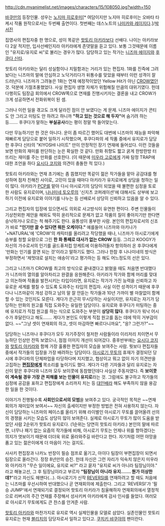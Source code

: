 http://cdn.myanimelist.net/images/characters/15/108050.jpg?width=150

[[바쿠만]]의 등장인물. 성우는 [[노지마 히로후미]][* 여담이지만 노지마 히로후미는 오바타 타케시 작품 원작으로서는 두번째 출연이다. 첫번째는 데스노트의 [[나미카와 레이지]]다.]/[[박서진]]

집영사의 편집자중 한 명으로, 성이 똑같은 [[핫토리 아키라]]보다 선배다. 나이는 아키라보다 2살 적지만, 입사선배인지라 아키라에게 존댓말을 듣고 있다. 보통 그것때문에 이름인 "유지로/유지로 씨"로 불리는 경우가 많다. 담당하고 있는 작가는 [[니즈마 에이지]]와 [[후쿠다 신타]].

핫토리 아키라와는 달리 성실함이나 치밀함과는 거리가 있는 편집자. 1화를 진즉에 그려놨다는 니즈마의 말에 안심하고 노닥거리다가 뒤통수를 맞았을 때부터 이런 성격이 잘 드러난다. 니즈마가 그려놓은 1화는 연재 예정작이었던 Yellow Hit가 아닌 [[CROW]]였던 것. 덕분에 기절초풍했었다. 사실 편집자 생명 자체가 위험해질 만큼의 대위기였다. 헌데 다행히도 팀장급 회의에서 CROW쪽으로 연재를 진행시키자는 결론을 내고 CROW가 크게 성공하면서 전화위복이 된 셈.

그러나 이런 일을 겪고도 크게 달라진 점이 안 보였다는 게 문제. 니즈마 에이지가 콘티도 안 그리고 미팅도 안 하려고 하니까 '''"하고 있는 것으로 해 두자"'''며 숨기려 하는 등……. 후쿠다가 말하는 '''부실공사'''라는 평이 정말 딱 들어맞는다.

다만 무능하기만 한 것은 아니다. 운이 좀 따르긴 했어도 대번에 니즈마의 재능을 파악해 재빠르게 담당으로 붙어 일하기 시작했으며, 후쿠다파의 세 작품 중에서 유지로가 담당한 후쿠다 신타의 "KIYOSHI 나이트" 만이 안정적인 장기 연재에 들어섰다. 이런 것들을 보면 만화의 재미를 판단하는 눈은 확실한 것 같다. 만화 취향도 짧고 굵게 한방한방 터뜨리는 재미를 주는 만화를 선호한다. (이 때문에 [[미우라 고로]]에게 가짜 탐정 TRAP에 대한 조언을 하다 [[요시다 코지]]와 의견이 충돌한 적 있다.)

핫토리 아키라와는 연재 초기에는 좀 뜸했지만 똑같이 젊은 작가들을 맡아 공감대를 형성하며 점차 친해진 사이로, 고민이 있을 때마다 아키라가 유지로에게 상담을 청하는 일이 많다. 아키라가 [[PCP]]를 맡아 다시 아시로기의 담당이 되었을 때 불편한 심정을 토로한 사람도 유지로이며, [[나나미네 토오루]]의 '신지츠 코퍼레이션'에 대해서도 상부에 보고하기 이전에 유지로와 이야기를 나누는 등 선배로서 상당히 신뢰하고 있음을 알 수 있다.

그리고 편집자의 입장에 있으면서도 의외로 사고방식이 유연한 편이다. 주변 인물들이 기상천외한 제안을 해와도 딱히 윤리적으로 문제가 없고 작품의 질이 좋아지기만 한다면 승낙하거나 모르는 척 해주기도 한다. 융통성이 풍부한 사람. 본인의 편집자로서의 신조가 바로 '''"인기만 끌 수 있다면 뭐든 오케이다."''' 예를들어 니즈마와 아키나가 '+NATURAL'에 'CROW'의 캐릭터를 올리려고 작당했을 때나, 니즈마가 아시로기에게 승부를 청할 요량으로 그린 '''한 화 통째로 대사가 없는 CROW''' 등등. 그리고 KOOGY가 자신의 가수로서의 인기를 골드퓨처컵 앙케트에 이용하려들자 항의하러 온 후쿠다에게 '만화는 인기를 끌면 되는 것'이라고 말하기도 했다. 그러나 한참 후 나나미네의 방식은 부정하면서 '제멋대로 설치는 애송이'라고 평가하는 등 해도 어느정도의 선은 있다. 

그리고 니즈마가 CROW를 최고의 방식으로 끝내겠다고 밝혔을 때도 처음엔 반대했다가 니즈마의 열의를 알아차리고 완결을 응원해준다. 아키라가 작가와 함께 머리를 맞대고 의논하며 작품을 발전시키는 타입이라면, 유지로는 작가가 가진 능력을 신뢰하고 자유로운 세계를 펼칠 수 있도록 도와주는 타입의 편집자. 사실 이런 성격이기 때문에 후쿠다나 니즈마같이 개성 강하고 남의 말 잘 안듣는 작가들과 10년 가까이 별 마찰없이 함께할 수 있는 것인지도 모른다. 게다가 은근히 무시당하는 사실이지만, 유지로는 자기가 담당하는 만화의 원고를 직접 도와주는 유일한 담당이다. 유지로와 후쿠다가 미팅하는 중에 유지로가 직접 원고를 하는 식으로 도와주는 부분이 '''상당히 많다'''. 후쿠다가 워낙 어시 수가 후달린다고 해도……. 게다가 본인도 이렇게 직접 원고를 돕는 데에 딱히 거부감이 없다. ~~"그냥 셋이 연재회의 하고, 셋이 마감하면 빠르다니까요", "응? 그런가?"~~

담당하는 니즈마나 후쿠다가 모두 자기주장이 철저한 사람들이라 이리저리 치이면서 무능하단 인상만 잔뜩 보였으나, 점점 이미지 개선이 되어갔다. 중후반부에는 [[요시다 코지]]와 [[핫토리 아키라]]와 함께 가장 훌륭한 편집자의 모습을 보여주는 사람. 뭣보다 편집자들 중에서 작가들의 입장을 가장 배려하는 담당이다. [[아시로기 무토]]의 휴재가 결정되던 당시에 후쿠다파의 단체파업을 타당하다며 지지했고, 협상이고 뭐고 없이 자기 의견만을 고집하는 '''[[사사키 히사시|편집장]]에게''' 목소리를 높이기도 했다. 게다가 다른 기자들과 달리 유지로는 자신이 맡은 후쿠다와 니즈마 모두 보이콧에 동참했던데다 사실상 주동자였다. 즉 '''보이콧이 계속될 경우 가장 큰 피해를 보는 인물이 유지로'''라는 것. 그럼에도 불구하고 작가들의 심정에 공감을 표하고 편집장에게 소리까지 치는 등 [[대인배]]라 해도 부족하지 않을 용감한 일을 한 것이다.

이야기가 진행될수록 '''사회인으로서의 모범'''을 보여주고 있다. 궁극적인 목적은 ~~연재회의가 재미있어 보여서~~ 자신의 출세이지만 부정한 방법은 전혀 사용하지 않는다. 자신이 담당하는 니즈마의 페이스를 올리기 위해 라이벌인 아시로기 무토를 끌어올려 선의의 경쟁을 시키는 모습도 상당히 많이 보여준다. 실제로 아시로기 무토가 많이 도움을 받았던 사람 2순위가 핫토리 유지로다. (1순위는 당연히 핫토리 아키라.) 본인의 말에 따르면, 너무나 패기 없는 요즘의 작가들에 비해, 아시로기 무토는 언제나 위를 향하겠다는 의지가 엿보이기 때문에 더더욱 위로 올라와주길 바란다고 한다. 자기처럼 어떤 야망을 품고 있는 젊은이에게 더 마음이 가는 걸지도.

사사키 편집장과 나카노 반장이 필승 점프로 옮기고, 아이다 팀장이 부편집장이 되면서 팀장으로 올라간다. 장장 8년만의 승진. 헌데 자신은 그런 자리가 익숙치 않은지 미우라와 아키라가 "무슨 일이에요, 유지로 씨?" 라고 묻자 "유지로 씨가 아니라 팀장님이야." 라고 해놓고선, 그 후 팀장님이라고 부르자 '''"팀장님이 아니라 유지……. 뭔가 이상한데?'''"라고 자신도 헤맨다(…). 아시로기가 신작 [[REVERSI]]를 연재하려고 할 때도 처음에는 니즈마를 우선시하여 반대했으나 곧 연재회의에 제출한다. 그리고 'REVERSI'가 '필승 JUMP'에서 연재되기로 결정되어 핫토리 아키라가 침울해하자 연재회의에서 열정적으로 리버시의 주간 연재를 주장해서 성사키켜 아키라에게 감사 인사를 들었다. 여러모로 아시로기 무토에게도 큰 찬스를 안겨준 사람.

[[핫토리 아키라]]와 마찬가지로 유지로 역시 실제인물을 모델로 삼았다. 실존인물인 핫토리 유지로는 현재 [[블리치]]의 담당자로서 일하고 있다고. [[쿠치키 뱌쿠야]]의 팬이란다.

